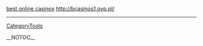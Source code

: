 <a href="http://bcasinos1.ovp.pl/">best online casinos</a> http://bcasinos1.ovp.pl/
----
[[CategoryTools]]

__NOTOC__